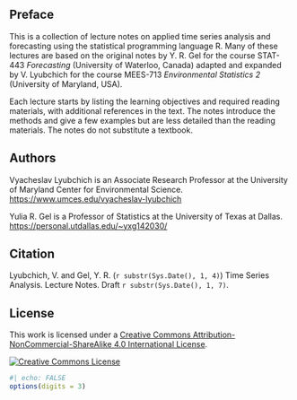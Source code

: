 ## Preface {.unnumbered}

This is a collection of lecture notes on applied time series analysis and forecasting using the statistical programming language R. 
Many of these lectures are based on the original notes by Y. R. Gel for the course STAT-443 *Forecasting* (University of Waterloo, Canada) adapted and expanded by V. Lyubchich for the course MEES-713 *Environmental Statistics 2* (University of Maryland, USA).

Each lecture starts by listing the learning objectives and required reading materials, with additional references in the text. The notes introduce the methods and give a few examples but are less detailed than the reading materials. The notes do not substitute a textbook.


## Authors {.unnumbered}

Vyacheslav Lyubchich is an Associate Research Professor at the University of Maryland Center for Environmental Science. 
<https://www.umces.edu/vyacheslav-lyubchich>

Yulia R. Gel is a Professor of Statistics at the University of Texas at Dallas.
<https://personal.utdallas.edu/~yxg142030/>


## Citation {.unnumbered}

Lyubchich, V. and Gel, Y. R. (`r substr(Sys.Date(), 1, 4)`) Time Series Analysis. Lecture Notes. Draft `r substr(Sys.Date(), 1, 7)`.


## License {.unnumbered}

This work is licensed under a <a rel="license" href="http://creativecommons.org/licenses/by-nc-sa/4.0/">Creative Commons Attribution-NonCommercial-ShareAlike 4.0 International License</a>.

<a rel="license" href="http://creativecommons.org/licenses/by-nc-sa/4.0/"><img alt="Creative Commons License" style="border-width:0" src="https://i.creativecommons.org/l/by-nc-sa/4.0/88x31.png" /></a>


```r
#| echo: FALSE
options(digits = 3)
```
